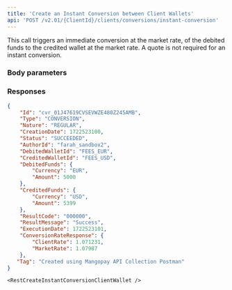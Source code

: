 ```yaml
---
title: 'Create an Instant Conversion between Client Wallets'  
api: 'POST /v2.01/{ClientId}/clients/conversions/instant-conversion'  
---
```



  

This call triggers an immediate conversion at the market rate, of the debited funds to the credited wallet at the market rate. A quote is not required for an instant conversion.

### Body parameters  

<DebitedWalletType />
<DebitedFunds />
<CreditedWalletType />
<CreditedFunds />
<Tag />  

### Responses  

<AccordionGroup>

<Accordion title="200 - Succeeded">  

<IdResponse />  
<Type9Response />  
<NatureResponse />  
<CreationDateResponse />  
<Status2Response />  
<AuthorId4Response />  
<DebitedWalletId2Response />  
<CreditedWalletId3Response />  
<DebitedFundsResponse />  
<CreditedFundsResponse />  
<ResultCodeResponse />  
<ResultMessageResponse />  
<ExecutionDateResponse />  
<ConversionRateResponseResponse />  
<Tag2Response />

</Accordion>

</AccordionGroup>  


<ResponseExample>  

```json 200 - Succeeded  
{
    "Id": "cvr_01J47619CVSEVWZE480Z245AMB",
    "Type": "CONVERSION",
    "Nature": "REGULAR",
    "CreationDate": 1722523100,
    "Status": "SUCCEEDED",
    "AuthorId": "farah_sandbox2",
    "DebitedWalletId": "FEES_EUR",
    "CreditedWalletId": "FEES_USD",
    "DebitedFunds": {
        "Currency": "EUR",
        "Amount": 5000
    },
    "CreditedFunds": {
        "Currency": "USD",
        "Amount": 5399
    },
    "ResultCode": "000000",
    "ResultMessage": "Success",
    "ExecutionDate": 1722523101,
    "ConversionRateResponse": {
        "ClientRate": 1.071231,
        "MarketRate": 1.07987
    },
   "Tag": "Created using Mangopay API Collection Postman"
}
 ```  

</ResponseExample>  

<RequestExample>  
  
    <RestCreateInstantConversionClientWallet />
  
</RequestExample>